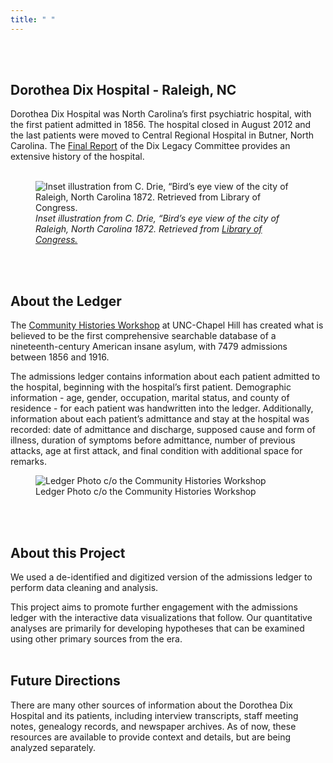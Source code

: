 ```yaml
---
title: " "
---
```

<br/><br/>

## **Dorothea Dix Hospital - Raleigh, NC**

Dorothea Dix Hospital was North Carolina's first psychiatric hospital, with the first patient admitted in 1856. The hospital closed in August 2012 and the last patients were moved to Central Regional Hospital in Butner, North Carolina. The [Final Report](https://dixpark.org/sites/dixpark/files/2018-11/Dix%20Park_Full%20Legacy%20Report_2018.pdf) of the Dix Legacy Committee provides an extensive history of the hospital.
<br/><br/>

![*Inset illustration from C. Drie, "Bird's eye view of the city of Raleigh, North Carolina 1872. Retrieved from [Library of Congress.](https://www.loc.gov/resource/g3904r.pm006660/?r=0.065,0.041,1.058,0.497,0)* ](photos/dixhospital-reduced.jpg)

<br/><br/>

## **About the Ledger**

The [Community Histories Workshop](communityhistories.org) at UNC-Chapel Hill has created what is believed to be the first comprehensive searchable database of a nineteenth-century American insane asylum, with 7479 admissions between 1856 and 1916. 

  
The admissions ledger contains information about each patient admitted to the hospital, beginning with the hospital's first patient. Demographic information - age, gender, occupation, marital status, and county of residence - for each patient was handwritten into the ledger. Additionally, information about each patient's admittance and stay at the hospital was recorded: date of admittance and discharge, supposed cause and form of illness, duration of symptoms before admittance, number of previous attacks, age at first attack, and final condition with additional space for remarks. 

![Ledger Photo c/o the Community Histories Workshop](photos/ledger_photo_reduced.jpg)

<br/><br/>

## **About this Project**

We used a de-identified and digitized version of the admissions ledger to perform data cleaning and analysis. 

This project aims to promote further engagement with the admissions ledger with the interactive data visualizations that follow. Our quantitative analyses are primarily for developing hypotheses that can be examined using other primary sources from the era.
<br/><br/>

## **Future Directions**

There are many other sources of information about the Dorothea Dix Hospital and its patients, including interview transcripts, staff meeting notes, genealogy records, and newspaper archives. As of now, these resources are available to provide context and details, but are being analyzed separately.